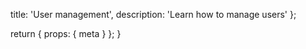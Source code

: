   title: 'User management',
  description:
    'Learn how to manage users'
};

  return {
    props: {
      meta
    }
  };
}
